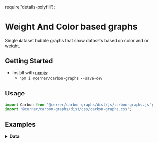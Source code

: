 require('details-polyfill');

# Weight And Color based graphs

Single dataset bubble graphs that show datasets based on color and or weight.

## Getting Started

- Install with [npmjs](https://www.npmjs.com):
  - `npm i @cerner/carbon-graphs --save-dev`

## Usage

```jsx
import Carbon from '@cerner/carbon-graphs/dist/js/carbon-graphs.js';
import '@cerner/carbon-graphs/dist/css/carbon-graphs.css';
```

## Examples
<ColorBasedGraphExample />

<WeightBasedGraphExample />

<WeightColorBasedGraphExample />

<details>
<summary style={{fontSize: 24 }}>
<b>Data</b>
</summary>

### Graph Config Object
<GraphConfig />

### Data Object

#### Color Based Data
<DataObject1 />

#### Weight Based Data
<DataObject2 />

#### Weight and Color Based Data
<DataObject3 />
</details>
